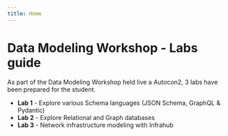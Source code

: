 ```yaml
---
title: Home
---
```


# Data Modeling Workshop - Labs guide

As part of the Data Modeling Workshop held live a Autocon2, 3 labs have been prepared for the student.

- **Lab 1** - Explore various Schema languages (JSON Schema, GraphQL & Pydantic)
- **Lab 2** - Explore Relational and Graph databases
- **Lab 3** - Network infrastructure modeling with Infrahub